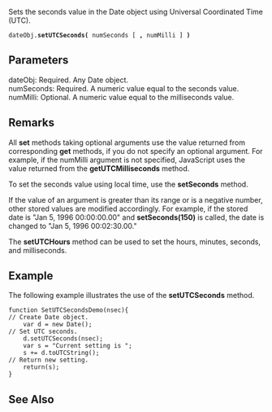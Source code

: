 Sets the seconds value in the Date object using Universal Coordinated Time (UTC).

 dateObj.'''setUTCSeconds(''' numSeconds [ ''',''' numMilli ] ''')''' 
==Parameters==
; dateObj: Required. Any Date object.
; numSeconds: Required. A numeric value equal to the seconds value.
; numMilli: Optional. A numeric value equal to the milliseconds value.

==Remarks==
All '''set''' methods taking optional arguments use the value returned from corresponding '''get''' methods, if you do not specify an optional argument. For example, if the numMilli argument is not specified, JavaScript uses the value returned from the '''getUTCMilliseconds''' method.

To set the seconds value using local time, use the '''setSeconds''' method.

If the value of an argument is greater than its range or is a negative number, other stored values are modified accordingly. For example, if the stored date is "Jan 5, 1996 00:00:00.00" and '''setSeconds(150)''' is called, the date is changed to "Jan 5, 1996 00:02:30.00."

The '''setUTCHours''' method can be used to set the hours, minutes, seconds, and milliseconds.


==Example==
The following example illustrates the use of the '''setUTCSeconds''' method.

 function SetUTCSecondsDemo(nsec){
 // Create Date object.
     var d = new Date();     
 // Set UTC seconds.
     d.setUTCSeconds(nsec);  
     var s = "Current setting is ";
     s += d.toUTCString();
 // Return new setting.
     return(s);              
 }

==See Also==

              

              

              
